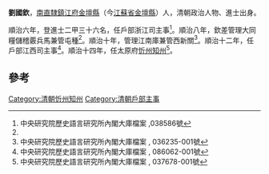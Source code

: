 '''劉國欽'''，[[南直隸|南直隸]][[鎮江府|鎮江府]][[金壇縣|金壇縣]]（今[[江蘇省|江蘇省]][[金壇縣|金壇縣]]）人，清朝政治人物、進士出身。

順治六年，登進士二甲三十六名，任戶部浙江司主事<ref name="#1">中央研究院歷史語言研究所內閣大庫檔案 ,038586號</ref>。順治八年，欽差管理大同糧儲稽覈兵馬兼管屯種<ref name="#1"/>。順治十年，管理江南庫兼管西新關<ref>中央研究院歷史語言研究所內閣大庫檔案 , 036235-001號</ref>。順治十二年，任戶部江西司主事<ref>中央研究院歷史語言研究所內閣大庫檔案 , 086062-001號</ref>。順治十四年，任太原府[[忻州|忻州]][[知州|知州]]<ref>中央研究院歷史語言研究所內閣大庫檔案 , 037678-001號</ref>。

==參考==
{{reflist}}
{{清朝人物小作品}}
{{順治六年己丑科殿試金榜}}

[[Category:清朝忻州知州|Category:清朝忻州知州]]
[[Category:清朝戶部主事|Category:清朝戶部主事]]